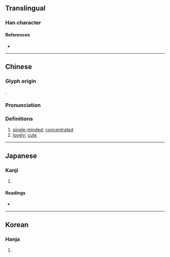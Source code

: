 {{character info/new}}
==Translingual==

===Han character===
{{Han char|rn=38|rad=女|as=11|sn=14|four=45443|canj=VJII|ids=⿰女專}}

====References====
* {{Han ref|kx=0270.070|dkj=06662|dj=0538.030|hdz=21075.140|uh=5AE5|ud=23269|bh=E16D|bd=57709}}

----

==Chinese==
{{zh-forms}}

===Glyph origin===
{{Han etym}}
{{Han compound|女|專|c1=s|c2=p|t1=female|ls=psc}}.

===Pronunciation===
{{zh-pron
|m=zhuān
|c=zyun1
|mc=y
|oc=y
|cat=a
}}

===Definitions===
{{zh-hanzi}}

# [[single-minded]]; [[concentrated]]
# [[lovely]]; [[cute]]

----

==Japanese==

===Kanji===
{{ja-kanji|grade=|rs=女11}}

# {{defn|lang=ja|sort=女11}}

====Readings====
* {{ja-readings|on=[[せん]] (sen), [[たん]] (tan), [[だん]] (dan)|kun=[[もつぱら]] (motsupara), [[ととのへる]] (totonoheru)}}

----

==Korean==

===Hanja===
{{ko-hanja|hangeul=전|rv=jeon|mr=chŏn}}

# {{defn|lang=ko|sort=女11}}